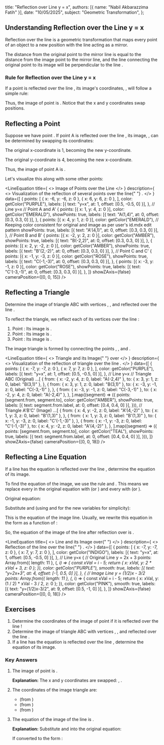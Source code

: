 
  title: "Reflection over Line y = x",
  authors: [{ name: "Nabil Akbarazzima Fatih" }],
  date: "10/05/2025",
  subject: "Geometric Transformation",
};

## Understanding Reflection over the Line y = x

Reflection over the line <InlineMath math="y = x" /> is a geometric transformation that maps every point of an object to a new position with the line <InlineMath math="y = x" /> acting as a mirror.

The distance from the original point to the mirror line is equal to the distance from the image point to the mirror line, and the line connecting the original point to its image will be perpendicular to the line <InlineMath math="y = x" />.

### Rule for Reflection over the Line y = x

If a point <InlineMath math="P(x, y)" /> is reflected over the line <InlineMath math="y = x" />, its image's coordinates, <InlineMath math="P'(x', y')" />, will follow a simple rule:

<div className="flex flex-col gap-4">
  <BlockMath math="x' = y" />
  <BlockMath math="y' = x" />
</div>

Thus, the image of point <InlineMath math="P(x, y)" /> is <InlineMath math="P'(y, x)" />. Notice that the x and y coordinates swap positions.

## Reflecting a Point

Suppose we have point <InlineMath math="A(1, 4)" />. If point A is reflected over the line <InlineMath math="y = x" />, its image, <InlineMath math="A'" />, can be determined by swapping its coordinates:

The original x-coordinate is 1, becoming the new y-coordinate.

The original y-coordinate is 4, becoming the new x-coordinate.

Thus, the image of point A is <InlineMath math="A'(4, 1)" />.

Let's visualize this along with some other points:

<LineEquation
  title={
    <>
      Image of Points over the Line <InlineMath math="y=x" />
    </>
  }
  description={
    <>
      Visualization of the reflection of several points over the line{" "}
      <InlineMath math="y=x" />.
    </>
  }
  data={[
    {
      points: [
        { x: -6, y: -6, z: 0 },
        { x: 6, y: 6, z: 0 },
      ],
      color: getColor("PURPLE"),
      labels: [{ text: "y=x", at: 1, offset: [0.5, -0.5, 0] }],
    }, // Line y=x
    // Point A and A'
    {
      points: [{ x: 1, y: 4, z: 0 }],
      color: getColor("EMERALD"),
      showPoints: true,
      labels: [{ text: "A(1,4)", at: 0, offset: [0.3, 0.3, 0] }],
    },
    {
      points: [{ x: 4, y: 1, z: 0 }],
      color: getColor("EMERALD"), // Keeping color consistent for original and image as per user's id.mdx edit pattern
      showPoints: true,
      labels: [{ text: "A'(4,1)", at: 0, offset: [0.3, 0.3, 0] }],
    },
    // Point B and B'
    {
      points: [{ x: -2, y: 2, z: 0 }],
      color: getColor("AMBER"),
      showPoints: true,
      labels: [{ text: "B(-2,2)", at: 0, offset: [0.3, 0.3, 0] }],
    },
    {
      points: [{ x: 2, y: -2, z: 0 }],
      color: getColor("AMBER"),
      showPoints: true,
      labels: [{ text: "B'(2,-2)", at: 0, offset: [0.3, 0.3, 0] }],
    },
    // Point C and C'
    {
      points: [{ x: -1, y: -3, z: 0 }],
      color: getColor("ROSE"),
      showPoints: true,
      labels: [{ text: "C(-1,-3)", at: 0, offset: [0.3, 0.3, 0] }],
    },
    {
      points: [{ x: -3, y: -1, z: 0 }],
      color: getColor("ROSE"),
      showPoints: true,
      labels: [{ text: "C'(-3,-1)", at: 0, offset: [0.3, 0.3, 0] }],
    },
  ]}
  showZAxis={false}
  cameraPosition={[0, 0, 15]}
/>

## Reflecting a Triangle

Determine the image of triangle ABC with vertices <InlineMath math="A(-2,4)" />, <InlineMath math="B(3,1)" />, and <InlineMath math="C(-3,-1)" /> reflected over the line <InlineMath math="y=x" />.

To reflect the triangle, we reflect each of its vertices over the line <InlineMath math="y=x" />:

1.  Point <InlineMath math="A(-2, 4)" />: Its image is <InlineMath math="A'(4, -2)" />.
2.  Point <InlineMath math="B(3, 1)" />: Its image is <InlineMath math="B'(1, 3)" />.
3.  Point <InlineMath math="C(-3, -1)" />: Its image is <InlineMath math="C'(-1, -3)" />.

The image triangle <InlineMath math="A'B'C'" /> is formed by connecting the points <InlineMath math="A'(4, -2)" />, <InlineMath math="B'(1, 3)" />, and <InlineMath math="C'(-1, -3)" />.

<LineEquation
  title={
    <>
      Triangle <InlineMath math="ABC" /> and its Image{" "}
      <InlineMath math="A'B'C'" /> over <InlineMath math="y=x" />
    </>
  }
  description={
    <>
      Visualization of the reflection of triangle <InlineMath math="ABC" /> over
      the line <InlineMath math="y=x" />.
    </>
  }
  data={[
    {
      points: [
        { x: -7, y: -7, z: 0 },
        { x: 7, y: 7, z: 0 },
      ],
      color: getColor("PURPLE"),
      labels: [{ text: "y=x", at: 1, offset: [0.5, -0.5, 0] }],
    }, // Line y=x
    // Triangle ABC (Original)
    ...[
      {
        from: { x: -2, y: 4, z: 0, label: "A(-2,4)" },
        to: { x: 3, y: 1, z: 0, label: "B(3,1)" },
      },
      {
        from: { x: 3, y: 1, z: 0, label: "B(3,1)" },
        to: { x: -3, y: -1, z: 0, label: "C(-3,-1)" },
      },
      {
        from: { x: -3, y: -1, z: 0, label: "C(-3,-1)" },
        to: { x: -2, y: 4, z: 0, label: "A(-2,4)" },
      },
    ].map((segment) => ({
      points: [segment.from, segment.to],
      color: getColor("AMBER"),
      showPoints: true,
      labels: [{ text: segment.from.label, at: 0, offset: [0.4, 0.4, 0] }],
    })),
    // Triangle A'B'C' (Image)
    ...[
      {
        from: { x: 4, y: -2, z: 0, label: "A'(4,-2)" },
        to: { x: 1, y: 3, z: 0, label: "B'(1,3)" },
      },
      {
        from: { x: 1, y: 3, z: 0, label: "B'(1,3)" },
        to: { x: -1, y: -3, z: 0, label: "C'(-1,-3)" },
      },
      {
        from: { x: -1, y: -3, z: 0, label: "C'(-1,-3)" },
        to: { x: 4, y: -2, z: 0, label: "A'(4,-2)" },
      },
    ].map((segment) => ({
      points: [segment.from, segment.to],
      color: getColor("TEAL"),
      showPoints: true,
      labels: [{ text: segment.from.label, at: 0, offset: [0.4, 0.4, 0] }],
    })),
  ]}
  showZAxis={false}
  cameraPosition={[0, 0, 18]}
/>

## Reflecting a Line Equation

If a line has the equation <InlineMath math="y = 2x + 3" /> is reflected over the line <InlineMath math="y=x" />, determine the equation of its image.

To find the equation of the image, we use the rule <InlineMath math="x' = y" /> and <InlineMath math="y' = x" />. This means we replace every <InlineMath math="x" /> in the original equation with <InlineMath math="y" /> (or <InlineMath math="y'" />) and every <InlineMath math="y" /> with <InlineMath math="x" /> (or <InlineMath math="x'" />).

Original equation:

<BlockMath math="y = 2x + 3" />

Substitute <InlineMath math="x \rightarrow y" /> and <InlineMath math="y \rightarrow x" /> (using <InlineMath math="x" /> and <InlineMath math="y" /> for the new variables for simplicity):

<BlockMath math="x = 2y + 3" />

This is the equation of the image line. Usually, we rewrite this equation in the form <InlineMath math="y" /> as a function of <InlineMath math="x" />:

<div className="flex flex-col gap-4">
  <BlockMath math="x - 3 = 2y" />
  <BlockMath math="y = \frac{1}{2}x - \frac{3}{2}" />
</div>

So, the equation of the image of the line <InlineMath math="y = 2x + 3" /> after reflection over <InlineMath math="y=x" /> is <InlineMath math="y = \frac{1}{2}x - \frac{3}{2}" />.

<LineEquation
  title={
    <>
      Line <InlineMath math="y=2x+3" /> and its Image over{" "}
      <InlineMath math="y=x" />
    </>
  }
  description={
    <>
      Reflection of the line <InlineMath math="y=2x+3" /> over the line{" "}
      <InlineMath math="y=x" />.
    </>
  }
  data={[
    {
      points: [
        { x: -7, y: -7, z: 0 },
        { x: 7, y: 7, z: 0 },
      ],
      color: getColor("INDIGO"),
      labels: [{ text: "y=x", at: 1, offset: [0.5, -0.5, 0] }],
    }, // Line y=x
    {
      // Original Line y = 2x + 3
      points: Array.from({ length: 11 }, (_, i) => {
        const xVal = i - 5;
        return { x: xVal, y: 2 * xVal + 3, z: 0 };
      }),
      color: getColor("PURPLE"),
      smooth: true,
      labels: [{ text: "y=2x+3", at: 4, offset: [-1, 0.5, 0] }],
    },
    {
      // Image Line y = (1/2)x - 3/2
      points: Array.from({ length: 11 }, (_, i) => {
        const xVal = i - 5;
        return { x: xVal, y: (1 / 2) * xVal - 3 / 2, z: 0 };
      }),
      color: getColor("PINK"),
      smooth: true,
      labels: [{ text: "y=(1/2)x-3/2", at: 9, offset: [0.5, -1, 0] }],
    },
  ]}
  showZAxis={false}
  cameraPosition={[0, 0, 18]}
/>

## Exercises

1.  Determine the coordinates of the image of point <InlineMath math="M(-4, 7)" /> if it is reflected over the line <InlineMath math="y = x" />!
2.  Determine the image of triangle ABC with vertices <InlineMath math="A(1, -2)" />, <InlineMath math="B(2, 3)" />, and <InlineMath math="C(-2, 0)" /> reflected over the line <InlineMath math="y = x" />.
3.  If a line has the equation <InlineMath math="y = -3x + 5" /> is reflected over the line <InlineMath math="y = x" />, determine the equation of its image.

### Key Answers

1.  The image of point <InlineMath math="M(-4, 7)" /> is <InlineMath math="M'(7, -4)" />.

    **Explanation:** The x and y coordinates are swapped: <InlineMath math="x' = 7" />, <InlineMath math="y' = -4" />.

2.  The coordinates of the image triangle <InlineMath math="A'B'C'" /> are:

    - <InlineMath math="A'(-2, 1)" /> (from <InlineMath math="A(1, -2)" />)
    - <InlineMath math="B'(3, 2)" /> (from <InlineMath math="B(2, 3)" />)
    - <InlineMath math="C'(0, -2)" /> (from <InlineMath math="C(-2, 0)" />)

3.  The equation of the image of the line <InlineMath math="y = -3x + 5" /> is <InlineMath math="x = -3y + 5" />.

    **Explanation:** Substitute <InlineMath math="x \rightarrow y" /> and <InlineMath math="y \rightarrow x" /> into the original equation:

    <BlockMath math="x = -3y + 5" />

    If converted to the form <InlineMath math="y = mx+c" />:

    <div className="flex flex-col gap-4">
      <BlockMath math="3y = -x + 5" />
      <BlockMath math="y = -\frac{1}{3}x + \frac{5}{3}" />
    </div>
